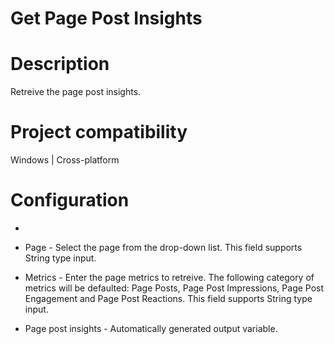 ﻿# Get Page Post Insights

# Description

Retreive the page post insights.

# Project compatibility

Windows | Cross-platform

# Configuration

* 
* Page - Select the page from the drop-down list. This field supports String type input.
* Metrics - Enter the page metrics to retreive. The following category of metrics will be defaulted: Page Posts, Page Post Impressions, Page Post Engagement and Page Post Reactions. This field supports String type input.









* Page post insights - Automatically generated output variable.
